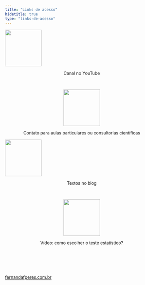 ```yaml
---
title: "Links de acesso"
hidetitle: true
type: "links-de-acesso"
---
```



<div class="flex-container">

  <div class="flex-child">
  
  <a href="https://youtube.com/c/FernandaPeres/">
  <img width="120" src="images/canal.png" alt="" loading="lazy">
  </a>
  <center><p>Canal no YouTube</p><center>
  
  <br>
  
  <a href="mailto:fernandafperes@hotmail.com">
  <img width="120" src="images/contato.png" alt="" loading="lazy">
  </a>
  <center><p>Contato para aulas particulares ou consultorias científicas</p><center>
  
  </div>
  
  <div class="flex-child">

  <a href="https://fernandafperes.com.br/blog/">
  <img width="120" src="images/blog.png" alt="" loading="lazy">
  </a>
  <center><p>Textos no blog</p><center>
  
  <br>
  
  <a href="https://youtu.be/EtV3_3aN884">
  <img width="120" src="images/como-escolher.png" alt="" loading="lazy">
  </a>
  <center><p>Vídeo: como escolher o teste estatístico?</p><center>

  </div>
  
  <br><br>
  
</div>


<div class="site-links">

<br><br>
  <a href="https://fernandafperes.com.br/">
  fernandafperes.com.br
  </a>

<br><br>

</div>

